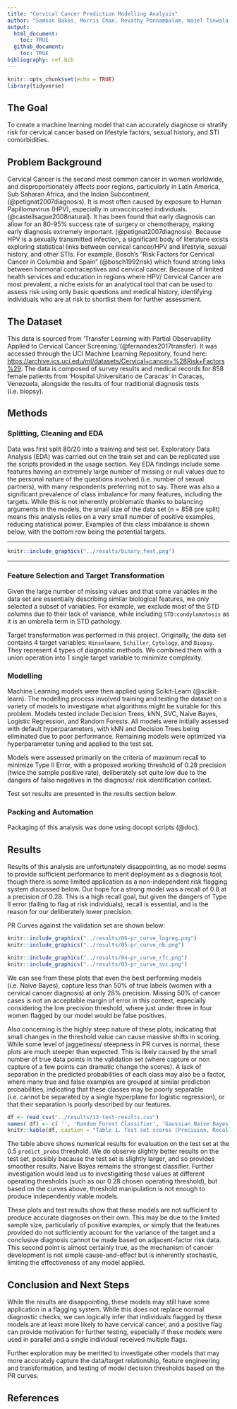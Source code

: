 ```yaml
---
title: "Cervical Cancer Prediction Modelling Analysis"
author: "Samson Bakos, Morris Chan, Revathy Ponnambalam, Waiel Tinwala (Master of Data Science, University of British Columbia)"
output: 
  html_document:
    toc: TRUE
  github_document:
    toc: TRUE
bibliography: ref.bib
---
```


```r
knitr::opts_chunk$set(echo = TRUE)
library(tidyverse)
```

## The Goal

To create a machine learning model that can accurately diagnose or stratify risk for cervical cancer based on lifestyle factors, sexual history, and STI comorbidities.

## Problem Background

Cervical Cancer is the second most common cancer in women worldwide, and disproportionately affects poor regions, particularly in Latin America, Sub Saharan Africa, and the Indian Subcontinent. (@petignat2007diagnosis). It is most often caused by exposure to Human Papillomavirus (HPV), especially in unvaccincated individuals. (@castellsague2008natural). It has been found that early diagnosis can allow for an 80-95% success rate of surgery or chemotherapy, making early diagnosis extremely important. (@petignat2007diagnosis). Because HPV is a sexually transmitted infection, a significant body of literature exists exploring statistical links between cervical cancer/HPV and lifestyle, sexual history, and other STIs. For example, Bosch's "Risk Factors for Cervical Cancer in Columbia and Spain" (@bosch1992risk) which found strong links between hormonal contraceptives and cervical cancer. Because of limited health services and education in regions where HPV/ Cervical Cancer are most prevalent, a niche exists for an analytical tool that can be used to assess risk using only basic questions and medical history, identifying individuals who are at risk to shortlist them for further assessment.

## The Dataset

This data is sourced from 'Transfer Learning with Partial Observability Applied to Cervical Cancer Screening.'(@fernandes2017transfer). It was accessed through the UCI Machine Learning Repository, found here: <https://archive.ics.uci.edu/ml/datasets/Cervical+cancer+%28Risk+Factors%29>. The data is composed of survey results and medical records for 858 female patients from 'Hospital Universitario de Caracas' in Caracas, Venezuela, alongside the results of four traditional diagnosis tests (i.e. biopsy).

## Methods

### Splitting, Cleaning and EDA

Data was first split 80/20 into a training and test set. Exploratory Data Analysis (EDA) was carried out on the train set and can be replicated use the scripts provided in the usage section. Key EDA findings include some features having an extremely large number of missing or null values due to the personal nature of the questions involved (i.e. number of sexual partners), with many respondents preferring not to say. There was also a significant prevalence of class imbalance for many features, including the targets. While this is not inherently problematic thanks to balancing arguments in the models, the small size of the data set (n = 858 pre split) means this analysis relies on a very small number of positive examples, reducing statistical power. Examples of this class imbalance is shown below, with the bottom row being the potential targets.

------------------------------------------------------------------------

```r
knitr::include_graphics("../results/binary_feat.png")
```

------------------------------------------------------------------------

### Feature Selection and Target Transformation

Given the large number of missing values and that some variables in the data set are essentially describing similar biological features, we only selected a subset of variables. For example, we exclude most of the STD columns due to their lack of variance, while including `STD:condylomatosis` as it is an umbrella term in STD pathology.

Target transformation was performed in this project. Originally, the data set contains 4 target variables: `Hinselmann`, `Schiller`, `Cytology`, and `Biopsy`. They represent 4 types of diagnostic methods. We combined them with a union operation into 1 single target variable to minimize complexity.

### Modelling

Machine Learning models were then applied using Scikit-Learn (@scikit-learn). The modelling process involved training and testing the dataset on a variety of models to investigate what algorithms might be suitable for this problem. Models tested include Decision Trees, kNN, SVC, Naive Bayes, Logistic Regression, and Random Forests. All models were initially assessed with default hyperparameters, with kNN and Decision Trees being eliminated due to poor performance. Remaining models were optimized via hyperparameter tuning and applied to the test set.

Models were assessed primarily on the criteria of maximum recall to minimize Type II Error, with a proposed working threshold of 0.28 precision (twice the sample positive rate), deliberately set quite low due to the dangers of false negatives in the diagnosis/ risk identification context.

Test set results are presented in the results section below.

### Packing and Automation

Packaging of this analysis was done using docopt scripts (@doc).

## Results

Results of this analysis are unfortunately disappointing, as no model seems to provide sufficient performance to merit deployment as a diagnosis tool, though there is some limited application as a non-independent risk flagging system discussed below. Our hope for a strong model was a recall of 0.8 at a precision of 0.28. This is a high recall goal, but given the dangers of Type II error (failing to flag at risk individuals), recall is essential, and is the reason for our deliberately lower precision.

PR Curves against the validation set are shown below:

```r
knitr::include_graphics("../results/06-pr_curve_logreg.png")
knitr::include_graphics("../results/05-pr_curve_nb.png")
```

```r
knitr::include_graphics("../results/04-pr_curve_rfc.png")
knitr::include_graphics("../results/03-pr_curve_svc.png")
```

We can see from these plots that even the best performing models (i.e. Naive Bayes), capture less than 50% of true labels (women with a cervical cancer diagnosis) at only 28% precision. Missing 50% of cancer cases is not an acceptable margin of error in this context, especially considering the low precision threshold, where just under three in four women flagged by our model would be false positives.

Also concerning is the highly steep nature of these plots, indicating that small changes in the threshold value can cause massive shifts in scoring. While some level of jaggedness/ steepness in PR curves is normal, these plots are much steeper than expected. This is likely caused by the small number of true data points in the validation set (where capture or non capture of a few points can dramatic change the scores). A lack of separation in the predicted probabilities of each class may also be a factor, where many true and false examples are grouped at similar prediction probabilities, indicating that these classes may be poorly separable (i.e. cannot be separated by a single hyperplane for logistic regression), or that their separation is poorly described by our features.

```r
df <- read_csv("../results/13-test-results.csv")
names( df) <- c( '', 'Random Forest Classifier', 'Gaussian Naive Bayes', 'Linear SVC')
knitr::kable(df, caption = "Table 1. Test set scores (Precision, Recall, f1, AUC) for optimized models")
```

The table above shows numerical results for evaluation on the test set at the 0.5 `predict_proba` threshold. We do observe slightly better results on the test set, possibly because the test set is slightly larger, and so provides smoother results. Naive Bayes remains the strongest classifier. Further investigation would lead us to investigating these values at different operating thresholds (such as our 0.28 chosen operating threshold), but based on the curves above, threshold manipulation is not enough to produce independently viable models.

These plots and test results show that these models are not sufficient to produce accurate diagnoses on their own. This may be due to the limited sample size, particularly of positive examples, or simply that the features provided do not sufficiently account for the variance of the target and a conclusive diagnosis cannot be made based on adjacent-factor risk data. This second point is almost certainly true, as the mechanism of cancer development is not simple cause-and-effect but is inherently stochastic, limiting the effectiveness of any model applied.

## Conclusion and Next Steps

While the results are disappointing, these models may still have some application in a flagging system. While this does not replace normal diagnostic checks, we can logically infer that individuals flagged by these models are at least more likely to have cervical cancer, and a positive flag can provide motivation for further testing, especially if these models were used in parallel and a single individual received multiple flags.

Further exploration may be meritted to investigate other models that may more accurately capture the data/target relationship, feature engineering and transformation, and testing of model decision thresholds based on the PR curves.

## References
